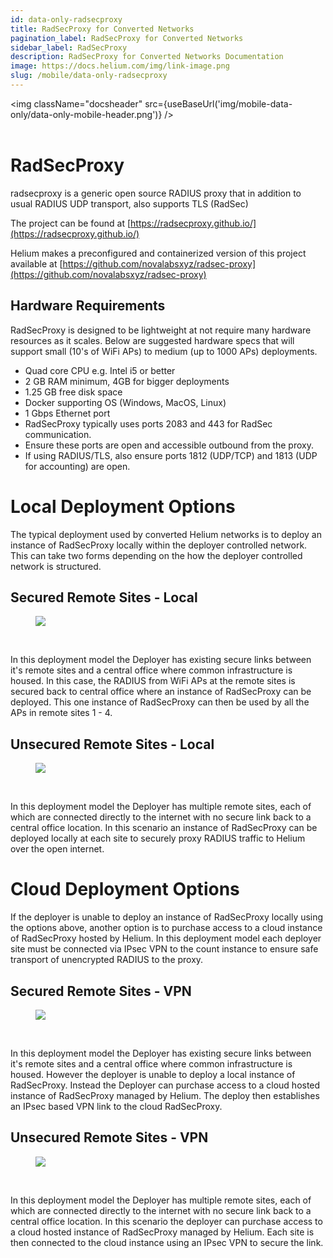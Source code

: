 ```yaml
---
id: data-only-radsecproxy
title: RadSecProxy for Converted Networks
pagination_label: RadSecProxy for Converted Networks
sidebar_label: RadSecProxy
description: RadSecProxy for Converted Networks Documentation
image: https://docs.helium.com/img/link-image.png
slug: /mobile/data-only-radsecproxy
---
```



<img className="docsheader" src={useBaseUrl('img/mobile-data-only/data-only-mobile-header.png')} />
<br />
<br />

# RadSecProxy

radsecproxy is a generic open source RADIUS proxy that in addition to usual RADIUS UDP transport,
also supports TLS (RadSec)

The project can be found at [https://radsecproxy.github.io/](https://radsecproxy.github.io/)

Helium makes a preconfigured and containerized version of this project available at
[https://github.com/novalabsxyz/radsec-proxy](https://github.com/novalabsxyz/radsec-proxy)

## Hardware Requirements

RadSecProxy is designed to be lightweight at not require many hardware resources as it scales. Below
are suggested hardware specs that will support small (10's of WiFi APs) to medium (up to 1000 APs)
deployments.

- Quad core CPU e.g. Intel i5 or better
- 2 GB RAM minimum, 4GB for bigger deployments
- 1.25 GB free disk space
- Docker supporting OS (Windows, MacOS, Linux)
- 1 Gbps Ethernet port
- RadSecProxy typically uses ports 2083 and 443 for RadSec communication.
- Ensure these ports are open and accessible outbound from the proxy.
- If using RADIUS/TLS, also ensure ports 1812 (UDP/TCP) and 1813 (UDP for accounting) are open.

# Local Deployment Options

The typical deployment used by converted Helium networks is to deploy an instance of RadSecProxy
locally within the deployer controlled network. This can take two forms depending on the how the
deployer controlled network is structured.

## Secured Remote Sites - Local

<figure className="screensnippet-wrapper">
  <img
    src={useBaseUrl('img/mobile-data-only/radsecproxy/Helium RADIUS Options-Secure Sites Single RSP.png')}
    style={{ maxHeight: '500px' }}
    className="add-border-radius add-shadow add-shadow-margin"
  />
</figure>
<br />

In this deployment model the Deployer has existing secure links between it's remote sites and a
central office where common infrastructure is housed. In this case, the RADIUS from WiFi APs at the
remote sites is secured back to central office where an instance of RadSecProxy can be deployed.
This one instance of RadSecProxy can then be used by all the APs in remote sites 1 - 4.

## Unsecured Remote Sites - Local

<figure className="screensnippet-wrapper">
  <img
    src={useBaseUrl('img/mobile-data-only/radsecproxy/Helium RADIUS Options-Independent sites many RSPs.png')}
    style={{ maxHeight: '500px' }}
    className="add-border-radius add-shadow add-shadow-margin"
  />
</figure>
<br />

In this deployment model the Deployer has multiple remote sites, each of which are connected
directly to the internet with no secure link back to a central office location. In this scenario an
instance of RadSecProxy can be deployed locally at each site to securely proxy RADIUS traffic to
Helium over the open internet.

# Cloud Deployment Options

If the deployer is unable to deploy an instance of RadSecProxy locally using the options above,
another option is to purchase access to a cloud instance of RadSecProxy hosted by Helium. In this
deployment model each deployer site must be connected via IPsec VPN to the count instance to ensure
safe transport of unencrypted RADIUS to the proxy.

## Secured Remote Sites - VPN

<figure className="screensnippet-wrapper">
  <img
    src={useBaseUrl('img/mobile-data-only/radsecproxy/Helium RADIUS Options-Secure Sites Single VPN.png')}
    style={{ maxHeight: '500px' }}
    className="add-border-radius add-shadow add-shadow-margin"
  />
</figure>
<br />

In this deployment model the Deployer has existing secure links between it's remote sites and a
central office where common infrastructure is housed. However the deployer is unable to deploy a
local instance of RadSecProxy. Instead the Deployer can purchase access to a cloud hosted instance
of RadSecProxy managed by Helium. The deploy then establishes an IPsec based VPN link to the cloud
RadSecProxy.

## Unsecured Remote Sites - VPN

<figure className="screensnippet-wrapper">
  <img
    src={useBaseUrl('img/mobile-data-only/radsecproxy/Helium RADIUS Options-Independent sites many VPNs.png')}
    style={{ maxHeight: '500px' }}
    className="add-border-radius add-shadow add-shadow-margin"
  />
</figure>
<br />

In this deployment model the Deployer has multiple remote sites, each of which are connected
directly to the internet with no secure link back to a central office location. In this scenario the
deployer can purchase access to a cloud hosted instance of RadSecProxy managed by Helium. Each site
is then connected to the cloud instance using an IPsec VPN to secure the link.
